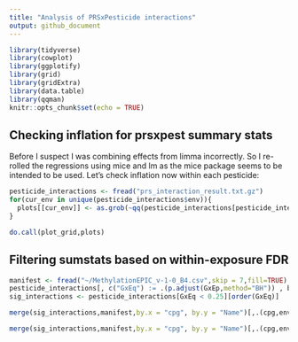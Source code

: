```yaml
---
title: "Analysis of PRSxPesticide interactions"
output: github_document
---
```


```r
library(tidyverse)
library(cowplot)
library(ggplotify)
library(grid)
library(gridExtra)
library(data.table)
library(qqman)
knitr::opts_chunk$set(echo = TRUE)
```

## Checking inflation for prsxpest summary stats
Before I suspect I was combining effects from limma incorrectly. So I re-rolled the regressions using mice and lm as the mice package seems to be intended to be used. Let's check inflation now within each pesticide:

```r
pesticide_interactions <- fread("prs_interaction_result.txt.gz")
for(cur_env in unique(pesticide_interactions$env)){
  plots[[cur_env]] <- as.grob(~qq(pesticide_interactions[pesticide_interactions$env == cur_env,]$GxEp,main = cur_env))
}
```
```r
do.call(plot_grid,plots)
```

## Filtering sumstats based on within-exposure FDR
```r
manifest <- fread("~/MethylationEPIC_v-1-0_B4.csv",skip = 7,fill=TRUE)
pesticide_interactions[, c("GxEq") := .(p.adjust(GxEp,method="BH")) , by="env"]
sig_interactions <- pesticide_interactions[GxEq < 0.25][order(GxEq)]
```
```r
merge(sig_interactions,manifest,by.x = "cpg", by.y = "Name")[,.(cpg,env,GxEp,GxEq,Relation_to_UCSC_CpG_Island,UCSC_RefGene_Name)][order(GxEq)]

merge(sig_interactions,manifest,by.x = "cpg", by.y = "Name")[,.(cpg,env,GxEp,GxEq,Relation_to_UCSC_CpG_Island,UCSC_RefGene_Name)][order(GxEq)] %>% write.csv(quote=F)
```

